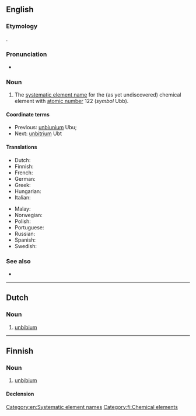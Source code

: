==English==
===Etymology===
{{w|Systematic element name}}.

===Pronunciation===
* {{IPA|en|/ˌʌnˈbɪbi.əm/}}

===Noun===
{{en-noun|-}}

# The [[systematic element name]] for the (as yet undiscovered) chemical element with [[atomic number]] 122 (''symbol'' Ubb). [[Category:en:Systematic element names]]

====Coordinate terms====
* Previous: [[unbiunium]] Ubu;
* Next: [[unbitrium]] Ubt

====Translations====
{{trans-top|element}}
* Dutch: {{t|nl|unbibium|n}}
* Finnish: {{t+|fi|unbibium}}
* French: {{t+|fr|unbibium|m}}
* German: {{t+|de|Unbibium|n}}
* Greek: {{t|el|ουνμπίπιο|n}}
* Hungarian: {{t|hu|unbibium}}
* Italian: {{t|it|unbibio|m}}
{{trans-mid}}
* Malay: {{t|ms|unbibium}}
* Norwegian: {{t|no|unbibium}}
* Polish: {{t+|pl|unbibium|m}}
* Portuguese: {{t|pt|unbíbio|m}}
* Russian: {{t|ru|унби́бий|m}}
* Spanish: {{t+|es|unbibio|m}}
* Swedish: {{t|sv|unbibium}}
{{trans-bottom}}

===See also===
* {{pedia}}

----

==Dutch==
{{elements|nl|Ubb|unbiunium|Ubu|unbitrium|Ubt}}

===Noun===
{{nl-noun|n|-|-}}

# [[#English|unbibium]]

----

==Finnish==
{{wikipedia|lang=fi}}

===Noun===
{{head|fi|noun}}

# [[#English|unbibium]]

====Declension====
{{fi-decl-risti|n=sg|unbibium|||a|i=0}}

[[Category:fi:Chemical elements]]